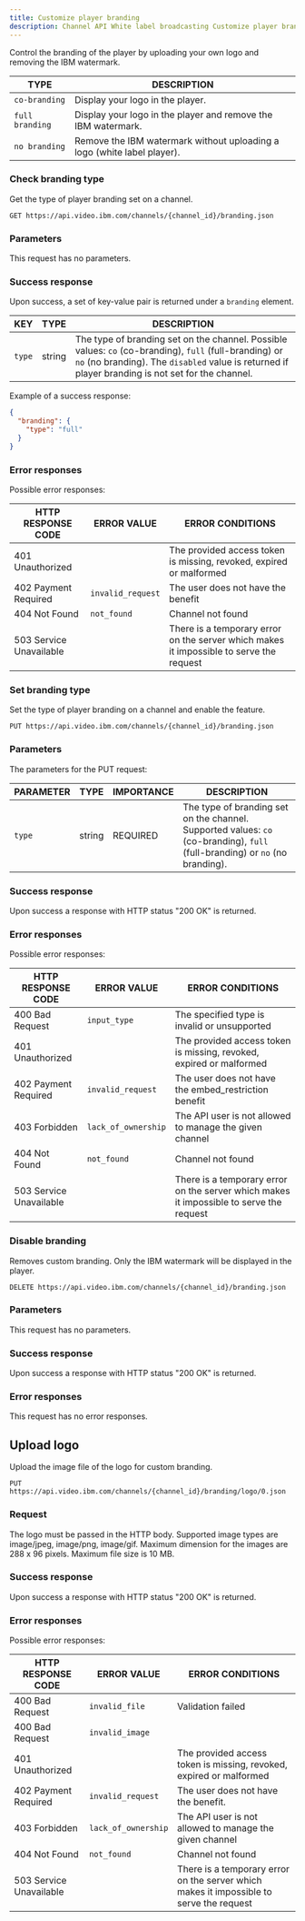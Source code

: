 ```yaml
---
title: Customize player branding
description: Channel API White label broadcasting Customize player branding
---
```


Control the branding of the player by uploading your own logo and removing the IBM watermark.

<Title>Available branding types</Title>

| TYPE            | DESCRIPTION                                                             |
| --------------- | ----------------------------------------------------------------------- |
| `co-branding`   | Display your logo in the player.                                        |
| `full branding` | Display your logo in the player and remove the IBM watermark.           |
| `no branding`   | Remove the IBM watermark without uploading a logo (white label player). |

### Check branding type

Get the type of player branding set on a channel.

```
GET https://api.video.ibm.com/channels/{channel_id}/branding.json
```

### Parameters

This request has no parameters.

### Success response

Upon success, a set of key-value pair is returned under a `branding` element.

| KEY    | TYPE   | DESCRIPTION                                                                                                                                                                                                 |
| ------ | ------ | ----------------------------------------------------------------------------------------------------------------------------------------------------------------------------------------------------------- |
| `type` | string | The type of branding set on the channel. Possible values: `co` (co-branding), `full` (full-branding) or `no` (no branding). The `disabled` value is returned if player branding is not set for the channel. |

Example of a success response:

```json
{
  "branding": {
    "type": "full"
  }
}
```

### Error responses

Possible error responses:

| HTTP RESPONSE CODE      | ERROR VALUE       | ERROR CONDITIONS                                                                        |
| ----------------------- | ----------------- | --------------------------------------------------------------------------------------- |
| 401 Unauthorized        |                   | The provided access token is missing, revoked, expired or malformed                     |
| 402 Payment Required    | `invalid_request` | The user does not have the benefit                                                      |
| 404 Not Found           | `not_found`       | Channel not found                                                                       |
| 503 Service Unavailable |                   | There is a temporary error on the server which makes it impossible to serve the request |

### Set branding type

Set the type of player branding on a channel and enable the feature.

```
PUT https://api.video.ibm.com/channels/{channel_id}/branding.json
```

### Parameters

The parameters for the PUT request:

| PARAMETER | TYPE   | IMPORTANCE | DESCRIPTION                                                                                                                  |
| --------- | ------ | ---------- | ---------------------------------------------------------------------------------------------------------------------------- |
| `type`    | string | REQUIRED   | The type of branding set on the channel. Supported values: `co` (co-branding), `full` (full-branding) or `no` (no branding). |

### Success response

Upon success a response with HTTP status "200 OK" is returned.

### Error responses

Possible error responses:

| HTTP RESPONSE CODE      | ERROR VALUE         | ERROR CONDITIONS                                                                        |
| ----------------------- | ------------------- | --------------------------------------------------------------------------------------- |
| 400 Bad Request         | `input_type`        | The specified type is invalid or unsupported                                            |
| 401 Unauthorized        |                     | The provided access token is missing, revoked, expired or malformed                     |
| 402 Payment Required    | `invalid_request`   | The user does not have the embed_restriction benefit                                    |
| 403 Forbidden           | `lack_of_ownership` | The API user is not allowed to manage the given channel                                 |
| 404 Not Found           | `not_found`         | Channel not found                                                                       |
| 503 Service Unavailable |                     | There is a temporary error on the server which makes it impossible to serve the request |

### Disable branding

Removes custom branding. Only the IBM watermark will be displayed in the player.

```
DELETE https://api.video.ibm.com/channels/{channel_id}/branding.json
```

### Parameters

This request has no parameters.

### Success response

Upon success a response with HTTP status "200 OK" is returned.

### Error responses

This request has no error responses.

## Upload logo

Upload the image file of the logo for custom branding.

```
PUT https://api.video.ibm.com/channels/{channel_id}/branding/logo/0.json
```

### Request

The logo must be passed in the HTTP body. Supported image types are image/jpeg, image/png, image/gif. Maximum dimension for the images are 288 x 96 pixels. Maximum file size is 10 MB.

### Success response

Upon success a response with HTTP status "200 OK" is returned.

### Error responses

Possible error responses:

| HTTP RESPONSE CODE      | ERROR VALUE         | ERROR CONDITIONS                                                                        |
| ----------------------- | ------------------- | --------------------------------------------------------------------------------------- |
| 400 Bad Request         | `invalid_file`      | Validation failed                                                                       |
| 400 Bad Request         | `invalid_image`     |                                                                                         |
| 401 Unauthorized        |                     | The provided access token is missing, revoked, expired or malformed                     |
| 402 Payment Required    | `invalid_request`   | The user does not have the benefit.                                                     |
| 403 Forbidden           | `lack_of_ownership` | The API user is not allowed to manage the given channel                                 |
| 404 Not Found           | `not_found`         | Channel not found                                                                       |
| 503 Service Unavailable |                     | There is a temporary error on the server which makes it impossible to serve the request |
